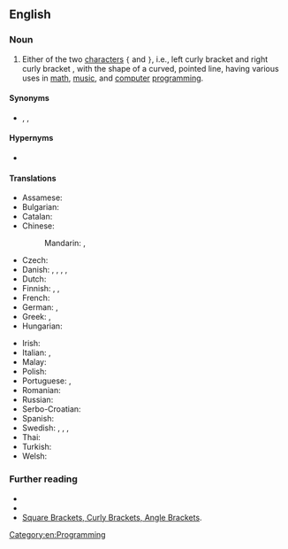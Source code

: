 ==English==
{{wp}}

===Noun===
{{en-noun}}

# Either of the two [[character]]s <code>{</code> and <code>}</code>, i.e., left curly bracket '''{{unsupported|left curly bracket}}''' and right curly bracket '''{{unsupported|right curly bracket}}''', with the shape of a curved, pointed line, having various uses in [[math]], [[music]], and [[computer]] [[programming]].

====Synonyms====
* {{l|en|accolade}}, {{l|en|brace}}, {{l|en|curly brace}}

====Hypernyms====
* {{l|en|bracket}}

====Translations====
{{trans-top|either of the two characters: “{” and “}”}}
* Assamese: {{t|as|মাজু বন্ধনী}}
* Bulgarian: {{t|bg|голяма скоба}}
* Catalan: {{t+|ca|clau|f}}
* Chinese:
*: Mandarin: {{t|cmn|波形括號|sc=Hani}}, {{t|cmn|波形括号|tr=bōxíng kuòhào|sc=Hani}}
* Czech: {{t|cs|složená závorka|f}}
* Danish: {{t|da|tuborgklamme|c}}, {{t|da|tuborgparentes|c}}, {{t|da|krøllet parentes|c}}, {{t|da|akkolade|c}}, {{t|da|tuborg|c}}
* Dutch: {{t+|nl|accolade}}
* Finnish: {{t+|fi|aaltosulje}}, {{t+|fi|aaltosulku}}, {{t|fi|aaltosulkumerkki}}
* French: {{t+|fr|accolade|f}}
* German: {{t|de|geschweifte Klammer|f}}, {{t|de|Schweifklammer|f}}
* Greek: {{t+|el|μύστακας|m}}, {{t+|el|άγκιστρο|n}}
* Hungarian: {{t+|hu|kapcsos zárójel}}
{{trans-mid}}
* Irish: {{t|ga|lúibín slabhrach|m}}
* Italian: {{t|it|parentesi graffa}}, {{t+|it|graffa}}
* Malay: {{t|ms|tanda kurung dakap}}
* Polish: {{t+|pl|klamra|f}}
* Portuguese: {{t+|pt|chave|f}}, {{t+|pt|chaveta|f}} {{qualifier|mathematics}}
* Romanian: {{t+|ro|acoladă|f}}
* Russian: {{t|ru|фигу́рная ско́бка|f}}
* Serbo-Croatian: {{t|sh|vitičasta zagrada|f}}
* Spanish: {{t+|es|llave|f}}
* Swedish: {{t+|sv|klammerparentes|c}}, {{t|sv|måsvingeparentes|c}}, {{t+|sv|krullparentes|c}}, {{t+|sv|måsvinge|c}}
* Thai: {{t|th|ปีกกา}}
* Turkish: {{t|tr|küme parante
zi}}
* Welsh: {{t|cy|bach cyrliog|m}}
{{trans-bottom}}

===Further reading===
* {{pedia}}
* {{R:OneLook}}
* [http://www.scribendi.com/advice/square_brackets_curly_brackets_angle_brackets.en.html Square Brackets, Curly Brackets, Angle Brackets].

[[Category:en:Programming]]
